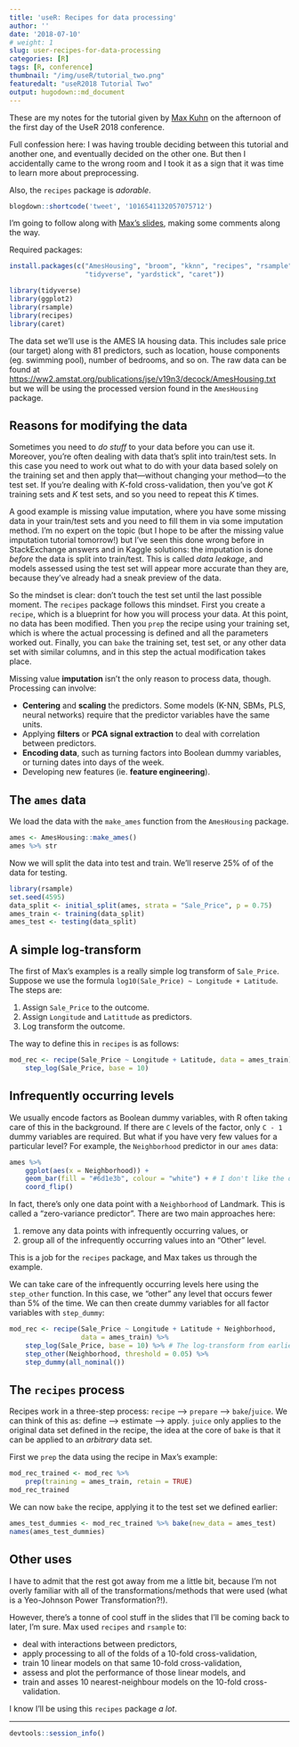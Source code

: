 ```yaml
---
title: 'useR: Recipes for data processing'
author: ''
date: '2018-07-10'
# weight: 1
slug: user-recipes-for-data-processing
categories: [R]
tags: [R, conference]
thumbnail: "/img/useR/tutorial_two.png"
featuredalt: "useR2018 Tutorial Two"
output: hugodown::md_document
---
```


These are my notes for the tutorial given by 
[Max Kuhn](https://twitter.com/topepos) on the afternoon of the first day of the
UseR 2018 conference. 

Full confession here: I was having trouble deciding between this tutorial 
and another one, and eventually decided on the other one. But then I 
accidentally came to the wrong room and I took it as a sign that it was time 
to learn more about preprocessing.

Also, the `recipes` package is *adorable*.

```r
blogdown::shortcode('tweet', '1016541132057075712')
```

I'm going to follow along with 
[Max's slides](https://github.com/topepo/user2018), making some comments along 
the way.

Required packages:

```r
install.packages(c("AmesHousing", "broom", "kknn", "recipes", "rsample",
                   "tidyverse", "yardstick", "caret"))
```

```r
library(tidyverse)
library(ggplot2)
library(rsample)
library(recipes)
library(caret)
```

The data set we'll use is the AMES IA housing data. This includes sale 
price (our target) along with 81 predictors, such as location, house 
components (eg. swimming pool), number of bedrooms, and so on. The raw data can
be found at [https://ww2.amstat.org/publications/jse/v19n3/decock/AmesHousing.txt](https://ww2.amstat.org/publications/jse/v19n3/decock/AmesHousing.txt) 
but we will be using the processed version found in the `AmesHousing` package.

## Reasons for modifying the data

Sometimes you need to *do stuff* to your data before you can use it. 
Moreover, you're often dealing with data that's split into train/test sets. In 
this case you need to work out what to do with your data based solely on the 
training set and then apply that---without changing your method---to the test 
set. If you're dealing with $K$-fold cross-validation, then you've got $K$ 
training sets and $K$ test sets, and so you need to repeat this $K$ times.

A good example is missing value imputation, where you have some missing data in
your train/test sets and you need to fill them in via some imputation method.
I'm no expert on the topic (but I hope to be after the missing value imputation
tutorial tomorrow!) but I've seen this done wrong before in StackExchange 
answers and in Kaggle solutions: the imputation is done *before* the data is
split into train/test. This is called *data leakage*, and models assessed using
the test set will appear more accurate than they are, because they've already
had a sneak preview of the data.

So the mindset is clear: don't touch the test set until the last possible 
moment. The `recipes` package follows this mindset. First you create a 
`recipe`, which is a blueprint for how you will process your data. At this 
point, no data has been modified. Then you `prep` the recipe using your
training set, which is where the actual processing is defined and all the 
parameters worked out. Finally, you can `bake` the training set, test set, or 
any other data set with similar columns, and in this step the actual 
modification takes place.

Missing value **imputation** isn't the only reason to process data, though.
Processing can involve:

* **Centering** and **scaling** the predictors. Some models (K-NN, SBMs, PLS, 
neural networks) require that the predictor variables have the same units. 
* Applying **filters** or **PCA signal extraction** to deal with correlation 
between predictors.
* **Encoding data**, such as turning factors into Boolean dummy variables, or
turning dates into days of the week.
* Developing new features (ie. **feature engineering**).

## The `ames` data

We load the data with the `make_ames` function from the `AmesHousing` package.

```r
ames <- AmesHousing::make_ames()
ames %>% str
```

Now we will split the data into test and train. We'll reserve 25% of of the 
data for testing.

```r
library(rsample)
set.seed(4595)
data_split <- initial_split(ames, strata = "Sale_Price", p = 0.75)
ames_train <- training(data_split)
ames_test <- testing(data_split)
```

## A simple log-transform

The first of Max's examples is a really simple log transform of `Sale_Price`.
Suppose we use the formula `log10(Sale_Price) ~ Longitude + Latitude`. 
The steps are:

1. Assign `Sale_Price` to the outcome.
1. Assign `Longitude` and `Latittude` as predictors.
1. Log transform the outcome.

The way to define this in `recipes` is as follows:

```r
mod_rec <- recipe(Sale_Price ~ Longitude + Latitude, data = ames_train) %>% 
    step_log(Sale_Price, base = 10)
```

## Infrequently occurring levels

We usually encode factors as Boolean dummy variables, with R often taking care 
of this in the background. If there are `C` levels of the factor, only `C - 1` 
dummy variables are required. But what if you have very few values for a 
particular level? For example, the `Neighborhood` predictor in our `ames` data:

```r
ames %>% 
    ggplot(aes(x = Neighborhood)) +
    geom_bar(fill = "#6d1e3b", colour = "white") + # I don't like the default grey
    coord_flip()
```

In fact, there's only one data point with a `Neighborhood` of Landmark. This is
called a "zero-variance predictor". There are two main approaches here:

1. remove any data points with infrequently occurring values, or
2. group all of the infrequently occurring values into an "Other" level.

This is a job for the `recipes` package, and Max takes us through the example.

We can take care of the infrequently occurring levels here using the 
`step_other` function. In this case, we "other" any level that occurs fewer 
than 5% of the time. We can then create dummy variables for all factor 
variables with `step_dummy`:

```r
mod_rec <- recipe(Sale_Price ~ Longitude + Latitude + Neighborhood, 
                  data = ames_train) %>% 
    step_log(Sale_Price, base = 10) %>% # The log-transform from earlier
    step_other(Neighborhood, threshold = 0.05) %>%
    step_dummy(all_nominal())
```

## The `recipes` process

Recipes work in a three-step process: `recipe` --> `prepare` --> `bake`/`juice`.
We can think of this as: define --> estimate --> apply. `juice` only applies to
the original data set defined in the recipe, the idea at the core of `bake` is
that it can be applied to an *arbitrary* data set.

First we `prep` the data using the recipe in Max's example:

```r
mod_rec_trained <- mod_rec %>% 
    prep(training = ames_train, retain = TRUE)
mod_rec_trained
```

We can now `bake` the recipe, applying it to the test set we defined earlier:

```r
ames_test_dummies <- mod_rec_trained %>% bake(new_data = ames_test)
names(ames_test_dummies)
```

## Other uses

I have to admit that the rest got away from me a little bit, because I'm not 
overly familiar with all of the transformations/methods that were used (what 
is a Yeo-Johnson Power Transformation?!).

However, there's a tonne of cool stuff in the slides that I'll be coming back 
to later, I'm sure. Max used `recipes` and `rsample` to:

* deal with interactions between predictors,
* apply processing to all of the folds of a 10-fold cross-validation,
* train 10 linear models on that same 10-fold cross-validation,
* assess and plot the performance of those linear models, and
* train and asses 10 nearest-neighbour models on the 10-fold cross-validation.

I know I'll be using this `recipes` package *a lot*.

***
```r
devtools::session_info()
```